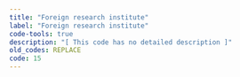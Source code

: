 ```yaml
---
title: "Foreign research institute"
label: "Foreign research institute"
code-tools: true
description: "[ This code has no detailed description ]"
old_codes: REPLACE
code: 15
---
```

